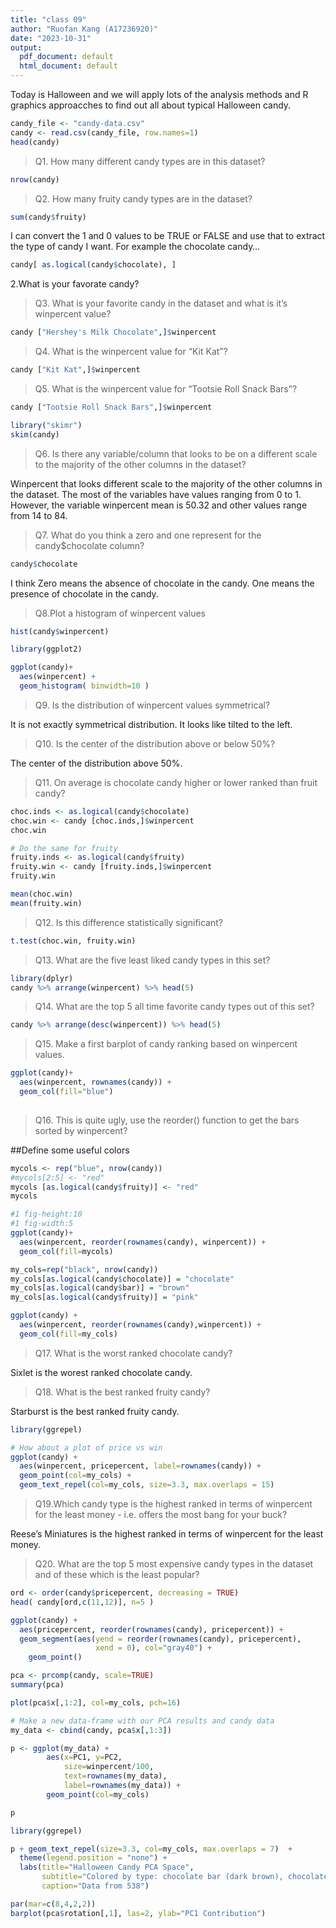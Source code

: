 ```yaml
---
title: "class 09"
author: "Ruofan Kang (A17236920)"
date: "2023-10-31"
output:
  pdf_document: default
  html_document: default
---
```




Today is Halloween and we will apply lots of the analysis methods and R graphics approacches to find out all about typical Halloween candy. 

```r
candy_file <- "candy-data.csv"
candy <- read.csv(candy_file, row.names=1)
head(candy)
```

> Q1. How many different candy types are in this dataset?

```r
nrow(candy)
```

> Q2. How many fruity candy types are in the dataset?

```r
sum(candy$fruity)
```


I can convert the 1 and 0 values to be TRUE or FALSE and use that to extract the type of candy I want. For example the chocolate candy...

```r
candy[ as.logical(candy$chocolate), ]
```

2.What is your favorate candy?

> Q3. What is your favorite candy in the dataset and what is it’s winpercent value?

```r
candy ["Hershey's Milk Chocolate",]$winpercent
```


> Q4. What is the winpercent value for “Kit Kat”?

```r
candy ["Kit Kat",]$winpercent
```


> Q5. What is the winpercent value for “Tootsie Roll Snack Bars”?

```r
candy ["Tootsie Roll Snack Bars",]$winpercent
```


```r
library("skimr")
skim(candy)
```

> Q6. Is there any variable/column that looks to be on a different scale to the majority of the other columns in the dataset?

Winpercent that looks different scale to the majority of the other columns in the dataset. The most of the variables have values ranging from 0 to 1. However, the variable winpercent mean is 50.32 and other values range from 14 to 84. 


> Q7. What do you think a zero and one represent for the candy$chocolate column?

```r
candy$chocolate
```
I think 
Zero means the absence of chocolate in the candy.
One means the presence of chocolate in the candy.


> Q8.Plot a histogram of winpercent values

```r
hist(candy$winpercent)
```

```r
library(ggplot2)

ggplot(candy)+
  aes(winpercent) +
  geom_histogram( binwidth=10 )
```

> Q9. Is the distribution of winpercent values symmetrical?

It is not exactly symmetrical distribution. It looks like tilted to the left. 



> Q10. Is the center of the distribution above or below 50%?

The center of the distribution above 50%. 


> Q11. On average is chocolate candy higher or lower ranked than fruit candy?

```r
choc.inds <- as.logical(candy$chocolate)
choc.win <- candy [choc.inds,]$winpercent
choc.win
```

```r
# Do the same for fruity
fruity.inds <- as.logical(candy$fruity)
fruity.win <- candy [fruity.inds,]$winpercent
fruity.win
```

```r
mean(choc.win)
mean(fruity.win)
```


> Q12. Is this difference statistically significant?

```r
t.test(choc.win, fruity.win)
```

> Q13. What are the five least liked candy types in this set?

```r
library(dplyr)
candy %>% arrange(winpercent) %>% head(5)
```

> Q14. What are the top 5 all time favorite candy types out of this set?

```r
candy %>% arrange(desc(winpercent)) %>% head(5)
```

> Q15. Make a first barplot of candy ranking based on winpercent values.

```r
ggplot(candy)+
  aes(winpercent, rownames(candy)) +
  geom_col(fill="blue")
  
```


> Q16. This is quite ugly, use the reorder() function to get the bars sorted by winpercent?

##Define some useful colors

```r
mycols <- rep("blue", nrow(candy))
#mycols[2:5] <- "red"
mycols [as.logical(candy$fruity)] <- "red"
mycols
```

```r
#1 fig-height:10
#1 fig-width:5
ggplot(candy)+
  aes(winpercent, reorder(rownames(candy), winpercent)) +
  geom_col(fill=mycols)

```

```r
my_cols=rep("black", nrow(candy))
my_cols[as.logical(candy$chocolate)] = "chocolate"
my_cols[as.logical(candy$bar)] = "brown"
my_cols[as.logical(candy$fruity)] = "pink"
```

```r
ggplot(candy) + 
  aes(winpercent, reorder(rownames(candy),winpercent)) +
  geom_col(fill=my_cols) 
```

> Q17. What is the worst ranked chocolate candy?

Sixlet is the worest ranked chocolate candy.


> Q18. What is the best ranked fruity candy?

Starburst is the best ranked fruity candy. 


```r
library(ggrepel)

# How about a plot of price vs win
ggplot(candy) +
  aes(winpercent, pricepercent, label=rownames(candy)) +
  geom_point(col=my_cols) + 
  geom_text_repel(col=my_cols, size=3.3, max.overlaps = 15)
```
> Q19.Which candy type is the highest ranked in terms of winpercent for the least money - i.e. offers the most bang for your buck?

Reese's Miniatures is the highest ranked in terms of winpercent for the least money.


> Q20. What are the top 5 most expensive candy types in the dataset and of these which is the least popular?

```r
ord <- order(candy$pricepercent, decreasing = TRUE)
head( candy[ord,c(11,12)], n=5 )
```

```r
ggplot(candy) +
  aes(pricepercent, reorder(rownames(candy), pricepercent)) +
  geom_segment(aes(yend = reorder(rownames(candy), pricepercent), 
                   xend = 0), col="gray40") +
    geom_point()
```


```r
pca <- prcomp(candy, scale=TRUE)
summary(pca)
```

```r
plot(pca$x[,1:2], col=my_cols, pch=16)
```



```r
# Make a new data-frame with our PCA results and candy data
my_data <- cbind(candy, pca$x[,1:3])
```

```r
p <- ggplot(my_data) + 
        aes(x=PC1, y=PC2, 
            size=winpercent/100,  
            text=rownames(my_data),
            label=rownames(my_data)) +
        geom_point(col=my_cols)

p
```

```r
library(ggrepel)

p + geom_text_repel(size=3.3, col=my_cols, max.overlaps = 7)  + 
  theme(legend.position = "none") +
  labs(title="Halloween Candy PCA Space",
       subtitle="Colored by type: chocolate bar (dark brown), chocolate other (light brown), fruity (red), other (black)",
       caption="Data from 538")
```


```r
par(mar=c(8,4,2,2))
barplot(pca$rotation[,1], las=2, ylab="PC1 Contribution")
```












